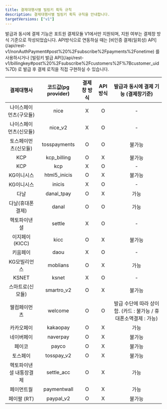```yaml
---
title: 결제대행사별 빌링키 획득 규칙
description: 결제대행사별 빌링키 획득 규칙을 안내합니다.
targetVersions: ["v1"]
---
```



<Hint style="info">
  발급과 동시에 결제 기능은 포트원 결제모듈 V1에서만 지원되며, 지원 여부는 결제창 방식 기준으로 작성되었습니다.
  API방식으로 연동하실 때는 [비인증 결제(일회성) API](/api/rest-v1/nonAuthPayment#post%20%2Fsubscribe%2Fpayments%2Fonetime)
  를 사용하시거나 [빌링키 발급 API](/api/rest-v1/billingkey#post%20%2Fsubscribe%2Fcustomers%2F%7Bcustomer_uid%7D)
  로 발급 후 결제 로직을 직접 구현하실 수 있습니다.
</Hint>

|       결제대행사      |코드값(pg provider)|결제창 방식|API 방식|              발급과 동시에 결제 기능 (결제창기준)              |
|:---------------------:|:-----------------:|:---------:|:------:|:--------------------------------------------------------------:|
| 나이스페이먼츠(구모듈)|        nice       |     X     |    O   |                                -                               |
| 나이스페이먼츠(신모듈)|      nice\_v2     |     X     |    O   |                                -                               |
|  토스페이먼츠(신모듈) |    tosspayments   |     O     |    O   |                             불가능                             |
|          KCP          |    kcp\_billing   |     O     |    X   |                             불가능                             |
|          KCP          |        kcp        |     X     |    O   |                                -                               |
|       KG이니시스      |   html5\_inicis   |     O     |    X   |                             불가능                             |
|       KG이니시스      |       inicis      |     X     |    O   |                                -                               |
|          다날         |    danal\_tpay    |     O     |    X   |                              가능                              |
|    다날(휴대폰결제)   |       danal       |     O     |    O   |                              가능                              |
|      헥토파이낸셜     |       settle      |     X     |    O   |                                -                               |
|     이지페이(KICC)    |        kicc       |     O     |    X   |                             불가능                             |
|        키움페이       |        daou       |     X     |    O   |                                -                               |
|      KG모빌리언스     |      moblians     |     O     |    X   |                              가능                              |
|         KSNET         |       ksnet       |     X     |    O   |                                -                               |
|    스마트로(신모듈)   |    smartro\_v2    |     O     |    X   |                             불가능                             |
|      웰컴페이먼츠     |      welcome      |     O     |    O   |발급 수단에 따라 상이함. (카드 : 불가능 / 휴대폰소액결제 : 가능)|
|       카카오페이      |      kakaopay     |     O     |    X   |                              가능                              |
|       네이버페이      |      naverpay     |     O     |    X   |                             불가능                             |
|         페이코        |       payco       |     O     |    X   |                             불가능                             |
|        토스페이       |    tosspay\_v2    |     O     |    X   |                             불가능                             |
|헥토파이낸셜 내통장결제|    settle\_acc    |     O     |    X   |                              가능                              |
|       페이먼트월      |    paymentwall    |     O     |    X   |                              가능                              |
|      페이팔 (RT)      |     paypal\_v2    |     O     |    X   |                             불가능                             |
